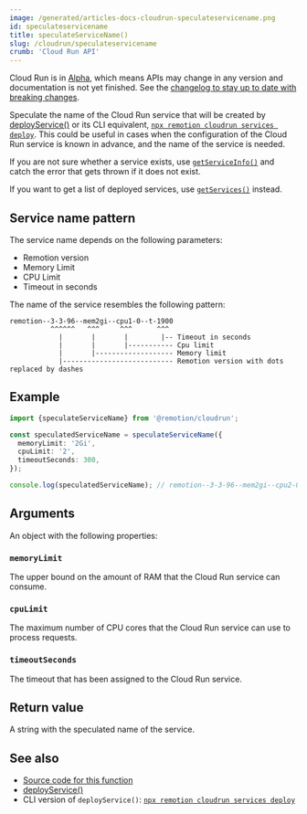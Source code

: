 ```yaml
---
image: /generated/articles-docs-cloudrun-speculateservicename.png
id: speculateservicename
title: speculateServiceName()
slug: /cloudrun/speculateservicename
crumb: 'Cloud Run API'
---
```


<ExperimentalBadge>
  <p>
    Cloud Run is in <a href="/docs/cloudrun-alpha">Alpha</a>, which means APIs may change in any version and documentation is not yet finished. See the <a href="https://remotion.dev/changelog">changelog to stay up to date with breaking changes</a>.
  </p>
</ExperimentalBadge>

Speculate the name of the Cloud Run service that will be created by [deployService()](/docs/cloudrun/deployservice) or its CLI equivalent, [`npx remotion cloudrun services deploy`](/docs/cloudrun/cli/services). This could be useful in cases when the configuration of the Cloud Run service is known in advance, and the name of the service is needed.

If you are not sure whether a service exists, use [`getServiceInfo()`](/docs/cloudrun/getserviceinfo) and catch the error that gets thrown if it does not exist.

If you want to get a list of deployed services, use [`getServices()`](/docs/cloudrun/getservices) instead.

## Service name pattern

The service name depends on the following parameters:

- Remotion version
- Memory Limit
- CPU Limit
- Timeout in seconds

The name of the service resembles the following pattern:

```
remotion--3-3-96--mem2gi--cpu1-0--t-1900
          ^^^^^^   ^^^     ^^^      ^^^
            |       |       |        |-- Timeout in seconds
            |       |       |----------- Cpu limit
            |       |------------------- Memory limit
            |--------------------------- Remotion version with dots replaced by dashes
```

## Example

```ts twoslash
import {speculateServiceName} from '@remotion/cloudrun';

const speculatedServiceName = speculateServiceName({
  memoryLimit: '2Gi',
  cpuLimit: '2',
  timeoutSeconds: 300,
});

console.log(speculatedServiceName); // remotion--3-3-96--mem2gi--cpu2-0--t-300
```

## Arguments

An object with the following properties:

### `memoryLimit`

The upper bound on the amount of RAM that the Cloud Run service can consume.

### `cpuLimit`

The maximum number of CPU cores that the Cloud Run service can use to process requests.

### `timeoutSeconds`

The timeout that has been assigned to the Cloud Run service.

## Return value

A string with the speculated name of the service.

## See also

- [Source code for this function](https://github.com/remotion-dev/remotion/blob/main/packages/cloudrun/src/api/speculate-service-name.ts)
- [deployService()](/docs/cloudrun/deployservice)
- CLI version of `deployService()`: [`npx remotion cloudrun services deploy`](/docs/cloudrun/cli/services/deploy)
